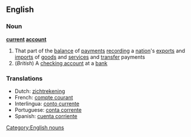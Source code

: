 ==English==
===Noun===
'''[[current]] [[account]]'''
#That part of the [[balance]] of [[payment]]s [[recording]] a [[nation]]'s [[export]]s and [[import]]s of [[goods]] and [[service]]s and [[transfer]] payments
#(''British'') A [[checking account]] at a [[bank]]
===Translations===
*Dutch: [[zichtrekening]]
*French: [[compte courant]]
*Interlingua: [[conto currente]]
*Portuguese: [[conta corrente]]
*Spanish: [[cuenta corriente]]
[[Category:English nouns]]